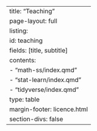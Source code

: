 ---
title: "Teaching"
page-layout: full
listing:
  id: teaching
  fields: [title, subtitle]
  contents: 
    - "math-ss/index.qmd"
    - "stat-learn/index.qmd"
    - "tidyverse/index.qmd"
  type: table
margin-footer: licence.html
section-divs: false
---